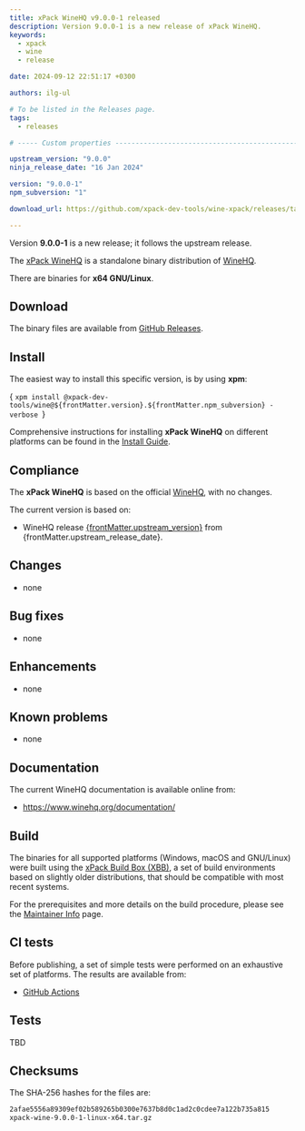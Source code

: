 ```yaml
---
title: xPack WineHQ v9.0.0-1 released
description: Version 9.0.0-1 is a new release of xPack WineHQ.
keywords:
  - xpack
  - wine
  - release

date: 2024-09-12 22:51:17 +0300

authors: ilg-ul

# To be listed in the Releases page.
tags:
  - releases

# ----- Custom properties -----------------------------------------------------

upstream_version: "9.0.0"
ninja_release_date: "16 Jan 2024"

version: "9.0.0-1"
npm_subversion: "1"

download_url: https://github.com/xpack-dev-tools/wine-xpack/releases/tag/v9.0.0-1/

---
```


<head><title>{frontMatter.title}</title></head>

Version **9.0.0-1** is a new release; it follows the upstream release.

<!-- truncate -->



The [xPack WineHQ](https://xpack-dev-tools.github.io/dev-tools/wine-xpack/)
is a standalone binary distribution of
[WineHQ](https://www.winehq.org).

There are binaries for **x64 GNU/Linux**.

## Download

The binary files are available from <a href={frontMatter.download_url}>GitHub Releases</a>.

<Prerequisites/>

## Install

The easiest way to install this specific version, is by using **xpm**:

<CodeBlock language="console"> {
`xpm install @xpack-dev-tools/wine@${frontMatter.version}.${frontMatter.npm_subversion} -verbose
`} </CodeBlock>

Comprehensive instructions for installing **xPack WineHQ** on different platforms
can be found in the [Install Guide](/docs/install/).

## Compliance

The **xPack WineHQ** is based on the official
[WineHQ](https://www.winehq.org), with no changes.

The current version is based on:

- WineHQ release
[{frontMatter.upstream_version}](https://dl.winehq.org/wine/source/{frontMatter.upstream_version_major}.0/) from {frontMatter.upstream_release_date}.

## Changes

- none

## Bug fixes

- none

## Enhancements

- none

## Known problems

- none

## Documentation

The current WineHQ documentation is available online from:

- https://www.winehq.org/documentation/

## Build

The binaries for all supported platforms
(Windows, macOS and GNU/Linux) were built using the
[xPack Build Box (XBB)](https://xpack.github.io/xbb/), a set
of build environments based on slightly older distributions, that should be
compatible with most recent systems.

For the prerequisites and more details on the build procedure, please see the
[Maintainer Info](/docs/maintainer/) page.

## CI tests

Before publishing, a set of simple tests were performed on an exhaustive
set of platforms. The results are available from:

- [GitHub Actions](https://github.com/xpack-dev-tools/wine-xpack/actions/)

## Tests

TBD

## Checksums

The SHA-256 hashes for the files are:

```txt
2afae5556a89309ef02b589265b0300e7637b8d0c1ad2c0cdee7a122b735a815
xpack-wine-9.0.0-1-linux-x64.tar.gz

```

<DeprecationNotices/>

<DownloadAnalytics version={frontMatter.version}/>
